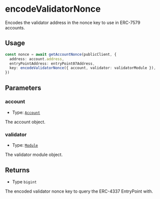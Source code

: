 # encodeValidatorNonce

Encodes the validator address in the nonce key to use in ERC-7579 accounts.

## Usage

```typescript copy
const nonce = await getAccountNonce(publicClient, {
  address: account.address,
  entryPointAddress: entryPoint07Address,
  key: encodeValidatorNonce({ account, validator: validatorModule }),
})
```

## Parameters

### account

- Type: [`Account`](/module-sdk/glossary/types#account)

The account object.

### validator

- Type: [`Module`](/module-sdk/glossary/types#module)

The validator module object.

## Returns

- Type `bigint`

The encoded validator nonce key to query the ERC-4337 EntryPoint with.
